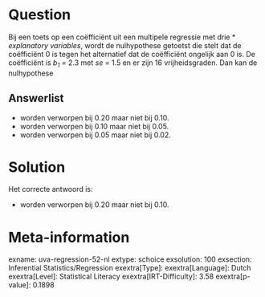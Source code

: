 Question
========

Bij een toets op een coëfficiënt uit een multipele regressie met drie
* *explanatory variables*, wordt de nulhypothese getoetst die stelt dat de
coëfficiënt 0 is tegen het alternatief dat de coëfficiënt ongelijk aan 0
is. De coëfficiënt is *b~1~* = 2.3 met *se* = 1.5 en er zijn 16
vrijheidsgraden. Dan kan de nulhypothese

Answerlist
----------

* worden verworpen bij 0.20 maar niet bij 0.10.
* worden verworpen bij 0.10 maar niet bij 0.05.
* worden verworpen bij 0.05 maar niet bij 0.02.

Solution
========

Het correcte antwoord is: 

* worden verworpen bij 0.20 maar niet bij 0.10.

Meta-information
================
exname: uva-regression-52-nl
extype: schoice
exsolution: 100
exsection: Inferential Statistics/Regression
exextra[Type]: 
exextra[Language]: Dutch
exextra[Level]: Statistical Literacy
exextra[IRT-Difficulty]: 3.58
exextra[p-value]: 0.1898
